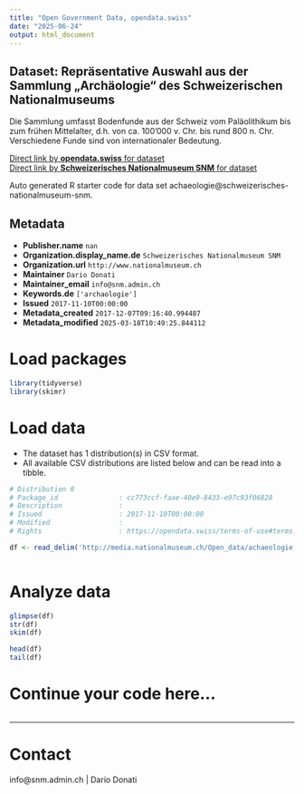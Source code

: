 ```yaml
---
title: "Open Government Data, opendata.swiss"
date: "2025-06-24"
output: html_document
---
```


## Dataset: Repräsentative Auswahl aus der Sammlung „Archäologie“ des Schweizerischen Nationalmuseums

Die Sammlung umfasst Bodenfunde aus der Schweiz vom Paläolithikum bis zum frühen Mittelalter, d.h. von ca. 100'000 v. Chr. bis rund 800 n. Chr. Verschiedene Funde sind von internationaler Bedeutung.

[Direct link by **opendata.swiss** for dataset](https://opendata.swiss/de/dataset/archaologie)<br>
[Direct link by **Schweizerisches Nationalmuseum SNM** for dataset](https://www.nationalmuseum.ch/sammlung_online/)

Auto generated R starter code for data set achaeologie@schweizerisches-nationalmuseum-snm.

## Metadata

- **Publisher.name** `nan`
- **Organization.display_name.de** `Schweizerisches Nationalmuseum SNM`
- **Organization.url** `http://www.nationalmuseum.ch`
- **Maintainer** `Dario Donati`
- **Maintainer_email** `info@snm.admin.ch`
- **Keywords.de** `['archaologie']`
- **Issued** `2017-11-10T00:00:00`
- **Metadata_created** `2017-12-07T09:16:40.994487`
- **Metadata_modified** `2025-03-18T10:49:25.844112`


# Load packages

```r

library(tidyverse)
library(skimr)

```

# Load data

-   The dataset has 1 distribution(s) in CSV format.
-   All available CSV distributions are listed below and can be read into a tibble.

```r

# Distribution 0
# Package_id               : cc773ccf-faae-40e9-8433-e97c93f06828
# Description              : 
# Issued                   : 2017-11-10T00:00:00
# Modified                 : 
# Rights                   : https://opendata.swiss/terms-of-use#terms_by

df <- read_delim('http://media.nationalmuseum.ch/Open_data/achaeologie.csv')



```

# Analyze data

```r

glimpse(df)
str(df)
skim(df)

head(df)
tail(df)

```

# Continue your code here...

```r

```

------------------------------------------------------------------------

# Contact

info@snm.admin.ch | Dario Donati
